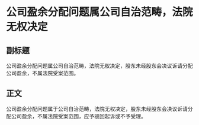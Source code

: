 # 公司盈余分配问题属公司自治范畴，法院无权决定
## 副标题
公司盈余分配问题属公司自治范畴，法院无权决定，股东未经股东会决议诉请分配公司盈余，不属法院受案范围。
## 正文
公司盈余分配问题属于公司自治范畴，法院无权决定，股东未经股东会决议诉请分配公司盈余，不属法院受案范围，应予驳回起诉或不予受理。
